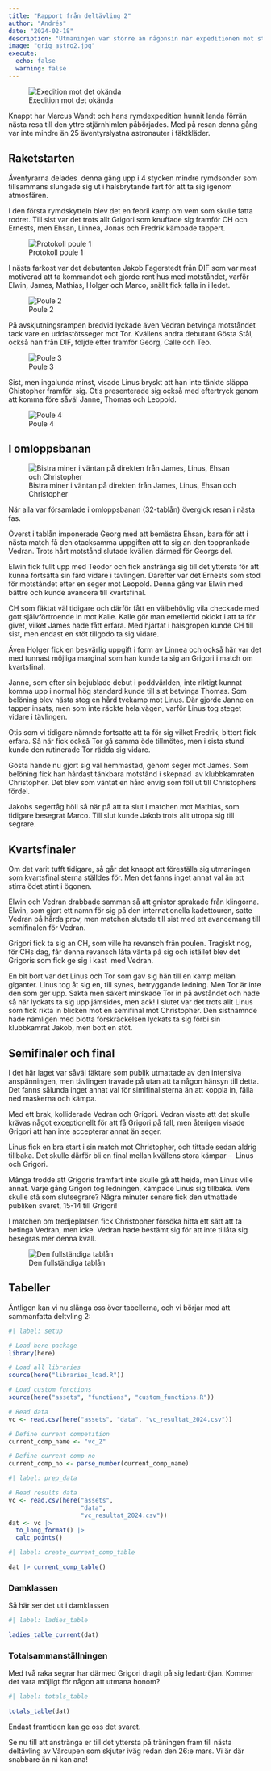 ```yaml
---
title: "Rapport från deltävling 2"
author: "Andrés"
date: "2024-02-18"
description: "Utmaningen var större än någonsin när expeditionen mot stratosfären i form av den andra deltävlingen i 2024 års Vårcup lyfte från jorden."
image: "grig_astro2.jpg"
execute: 
  echo: false
  warning: false
---
```


![Exedition mot det okända](grig_astro2.jpg)

Knappt har Marcus Wandt och hans rymdexpedition hunnit landa förrän nästa resa till den yttre stjärnhimlen påbörjades. Med på resan denna gång var inte mindre än 25 äventyrslystna astronauter i fäktkläder.

## Raketstarten

Äventyrarna delades  denna gång upp i 4 stycken mindre rymdsonder som tillsammans slungade sig ut i halsbrytande fart för att ta sig igenom atmosfären.

I den första rymdskytteln blev det en febril kamp om vem som skulle fatta rodret. Till sist var det trots allt Grigori som knuffade sig framför CH och Ernests, men Ehsan, Linnea, Jonas och Fredrik kämpade tappert.

![Protokoll poule 1](poule1.jpg)

I nästa farkost var det debutanten Jakob Fagerstedt från DIF som var mest motiverad att ta kommandot och gjorde rent hus med motståndet, varför Elwin, James, Mathias, Holger och Marco, snällt fick falla in i ledet.

![Poule 2](poule2.jpg)

På avskjutningsrampen bredvid lyckade även Vedran betvinga motståndet tack vare en uddastötsseger mot Tor. Kvällens andra debutant Gösta Stål, också han från DIF, följde efter framför Georg, Calle och Teo.

![Poule 3](poule3.jpg)

Sist, men ingalunda minst, visade Linus bryskt att han inte tänkte släppa Chistopher framför  sig. Otis presenterade sig också med eftertryck genom att komma före såväl Janne, Thomas och Leopold.

![Poule 4](poule4.jpg)

## I omloppsbanan

![Bistra miner i väntan på direkten från James, Linus, Ehsan och Christopher](infor_direkten.jpg)

När alla var församlade i omloppsbanan (32-tablån) övergick resan i nästa fas.

Överst i tablån imponerade Georg med att bemästra Ehsan, bara för att i nästa match få den otacksamma uppgiften att ta sig an den topprankade Vedran. Trots hårt motstånd slutade kvällen därmed för Georgs del. 

Elwin fick fullt upp med Teodor och fick anstränga sig till det yttersta för att kunna fortsätta sin färd vidare i tävlingen. Därefter var det Ernests som stod för motståndet efter en seger mot Leopold. Denna gång var Elwin med bättre och kunde avancera till kvartsfinal.

CH som fäktat väl tidigare och därför fått en välbehövlig vila checkade med gott självförtroende in mot Kalle. Kalle gör man emellertid oklokt i att ta för givet, vilket James hade fått erfara. Med hjärtat i halsgropen kunde CH till sist, men endast en stöt tillgodo ta sig vidare.

Även Holger fick en besvärlig uppgift i form av Linnea och också här var det med tunnast möjliga marginal som han kunde ta sig an Grigori i match om kvartsfinal. 

Janne, som efter sin bejublade debut i poddvärlden, inte riktigt kunnat komma upp i normal hög standard kunde till sist betvinga Thomas. Som belöning blev nästa steg en hård tvekamp mot Linus. Där gjorde Janne en tapper insats, men som inte räckte hela vägen, varför Linus tog steget vidare i tävlingen.

Otis som vi tidigare nämnde fortsatte att ta för sig vilket Fredrik, bittert fick erfara. Så när fick också Tor gå samma öde tillmötes, men i sista stund kunde den rutinerade Tor rädda sig vidare.

Gösta hande nu gjort sig väl hemmastad, genom seger mot James. Som belöning fick han hårdast tänkbara motstånd i skepnad  av klubbkamraten Christopher. Det blev som väntat en hård envig som föll ut till Christophers fördel.

Jakobs segertåg höll så när på att ta slut i matchen mot Mathias, som tidigare besegrat Marco. Till slut kunde Jakob trots allt utropa sig till segrare.

## Kvartsfinaler

Om det varit tufft tidigare, så går det knappt att föreställa sig utmaningen som kvartsfinalisterna ställdes för. Men det fanns inget annat val än att stirra ödet stint i ögonen.

Elwin och Vedran drabbade samman så att gnistor sprakade från klingorna. Elwin, som gjort ett namn för sig på den internationella kadettouren, satte Vedran på hårda prov, men matchen slutade till sist med ett avancemang till semifinalen för Vedran. 

Grigori fick ta sig an CH, som ville ha revansch från poulen. Tragiskt nog, för CHs dag, får denna revansch låta vänta på sig och istället blev det Grigoris som fick ge sig i kast  med Vedran.

En bit bort var det Linus och Tor som gav sig hän till en kamp mellan giganter. Linus tog åt sig en, till synes, betryggande ledning. Men Tor är inte den som ger upp. Sakta men säkert minskade Tor in på avståndet och hade så när lyckats ta sig upp jämsides, men ack! I slutet var det trots allt Linus som fick rikta in blicken mot en semifinal mot Christopher. Den sistnämnde hade nämligen med blotta förskräckelsen lyckats ta sig förbi sin klubbkamrat Jakob, men bott en stöt.

## Semifinaler och final

I det här laget var såväl fäktare som publik utmattade av den intensiva anspänningen, men tävlingen travade på utan att ta någon hänsyn till detta. Det fanns sålunda inget annat val för simifinalisterna än att koppla in, fälla ned maskerna och kämpa.

Med ett brak, kolliderade Vedran och Grigori. Vedran visste att det skulle krävas något exceptionellt för att få Grigori på fall, men återigen visade Grigori att han inte accepterar annat än seger.

Linus fick en bra start i sin match mot Christopher, och tittade sedan aldrig tillbaka. Det skulle därför bli en final mellan kvällens stora kämpar –  Linus och Grigori.

Många trodde att Grigoris framfart inte skulle gå att hejda, men Linus ville annat. Varje gång Grigori tog ledningen, kämpade Linus sig tillbaka. Vem skulle stå som slutsegrare? Några minuter senare fick den utmattade publiken svaret, 15-14 till Grigori!

I matchen om tredjeplatsen fick Christopher försöka hitta ett sätt att ta betinga Vedran, men icke. Vedran hade bestämt sig för att inte tillåta sig besegras mer denna kväll.

![Den fullständiga tablån](tabla.jpg)

## Tabeller

Äntligen kan vi nu slänga oss över tabellerna, och vi börjar med att sammanfatta deltvling 2:

```r
#| label: setup

# Load here package
library(here)

# Load all libraries
source(here("libraries_load.R"))

# Load custom functions
source(here("assets", "functions", "custom_functions.R"))

# Read data
vc <- read.csv(here("assets", "data", "vc_resultat_2024.csv"))

# Define current competition
current_comp_name <- "vc_2"

# Define current comp no
current_comp_no <- parse_number(current_comp_name)
```

```r
#| label: prep_data

# Read results data
vc <- read.csv(here("assets", 
                    "data", 
                    "vc_resultat_2024.csv"))
dat <- vc |> 
  to_long_format() |> 
  calc_points()
```

```r
#| label: create_current_comp_table

dat |> current_comp_table()
```

### Damklassen

Så här ser det ut i damklassen

```r
#| label: ladies_table

ladies_table_current(dat)

```

### Totalsammanställningen

Med två raka segrar har därmed Grigori dragit på sig ledartröjan. Kommer det vara möjligt för någon att utmana honom?

```r
#| label: totals_table

totals_table(dat)

```

Endast framtiden kan ge oss det svaret.

Se nu till att anstränga er till det yttersta på träningen fram till nästa deltävling av Vårcupen som skjuter iväg redan den 26:e mars. Vi är där snabbare än ni kan ana!
